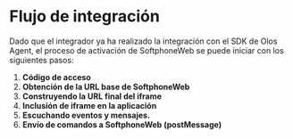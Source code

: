 # Flujo de integración

Dado que el integrador ya ha realizado la integración con el SDK de Olos Agent, el proceso de activación de SoftphoneWeb se puede iniciar con los siguientes pasos:

1. **Código de acceso**
2. **Obtención de la URL base de SoftphoneWeb**
3. **Construyendo la URL final del iframe**
4. **Inclusión de iframe en la aplicación**
5. **Escuchando eventos y mensajes.**
6. **Envío de comandos a SoftphoneWeb (postMessage)**